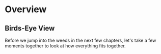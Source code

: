 # Overview

## Birds-Eye View

Before we jump into the weeds in the next few chapters, let's take a few moments together to look at how everything fits together.